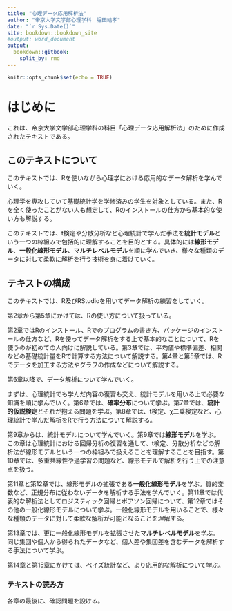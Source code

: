 ```yaml
---
title: "心理データ応用解析法"
author: "帝京大学文学部心理学科　堀田結孝"
date: "`r Sys.Date()`"
site: bookdown::bookdown_site
#output: word_document
output: 
  bookdown::gitbook:
    split_by: rmd
---
```




```r
knitr::opts_chunk$set(echo = TRUE)
```

# はじめに {#introduction}

これは、帝京大学文学部心理学科の科目「心理データ応用解析法」のために作成されたテキストである。

## このテキストについて

このテキストでは、Rを使いながら心理学における応用的なデータ解析を学んでいく。    
  
心理学を専攻していて基礎統計学を学修済みの学生を対象としている。また、Rを全く使ったことがない人も想定して、Rのインストールの仕方から基本的な使い方も解説する。  
  
このテキストでは、t検定や分散分析など心理統計で学んだ手法を**統計モデル**という一つの枠組みで包括的に理解することを目的とする。具体的には**線形モデル**、**一般化線形モデル**、**マルチレベルモデル**を順に学んでいき、様々な種類のデータに対して柔軟に解析を行う技術を身に着けていく。  
  

## テキストの構成
  
このテキストでは、R及びRStudioを用いてデータ解析の練習をしていく。  
  
第2章から第5章にかけては、Rの使い方について扱っている。  
  
第2章ではRのインストール、Rでのプログラムの書き方、パッケージのインストールの仕方など、Rを使ってデータ解析をする上で基本的なことについて、Rを使うのが初めての人向けに解説している。第3章では、平均値や標準偏差、相関などの基礎統計量をRで計算する方法について解説する。第4章と第5章では、Rでデータを加工する方法やグラフの作成などについて解説する。  
  
第6章以降で、データ解析について学んでいく。  
  
まずは、心理統計でも学んだ内容の復習も交え、統計モデルを用いる上で必要な知識を順に学んでいく。第6章では、**確率分布**について学ぶ。第7章では、**統計的仮説検定**とそれが抱える問題を学ぶ。第8章では、t検定、χ二乗検定など、心理統計で学んだ解析をRで行う方法について解説する。       
  
第9章からは、統計モデルについて学んでいく。第9章では**線形モデル**を学ぶ。この章は心理統計における回帰分析の復習を通して、t検定、分散分析などの解析法が線形モデルという一つの枠組みで扱えることを理解することを目指す。第10章では、多重共線性や過学習の問題など、線形モデルで解析を行う上での注意点を扱う。  
  
第11章と第12章では、線形モデルの拡張である**一般化線形モデル**を学ぶ。質的変数など、正規分布に従わないデータを解析する手法を学んでいく。第11章では代表的な解析法としてロジスティック回帰とポアソン回帰について、第12章ではその他の一般化線形モデルについて学ぶ。一般化線形モデルを用いることで、様々な種類のデータに対して柔軟な解析が可能となることを理解する。  
  
第13章では、更に一般化線形モデルを拡張させた**マルチレベルモデル**を学ぶ。同じ集団や個人から得られたデータなど、個人差や集団差を含むデータを解析する手法について学ぶ。  

第14章と第15章にかけては、ベイズ統計など、より応用的な解析について学ぶ。

### テキストの読み方

各章の最後に、確認問題を設ける。  
  
